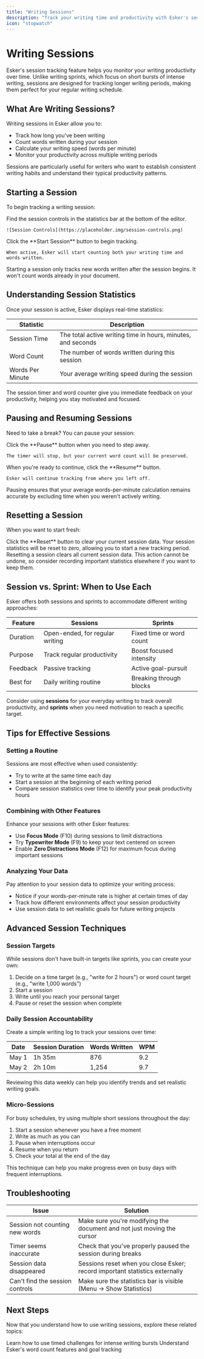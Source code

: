 ```yaml
---
title: "Writing Sessions"
description: "Track your writing time and productivity with Esker's session tracking feature."
icon: "stopwatch"
---
```


# Writing Sessions

Esker's session tracking feature helps you monitor your writing productivity over time. Unlike writing sprints, which focus on short bursts of intense writing, sessions are designed for tracking longer writing periods, making them perfect for your regular writing schedule.

## What Are Writing Sessions?

Writing sessions in Esker allow you to:

- Track how long you've been writing
- Count words written during your session
- Calculate your writing speed (words per minute)
- Monitor your productivity across multiple writing periods

Sessions are particularly useful for writers who want to establish consistent writing habits and understand their typical productivity patterns.

## Starting a Session

To begin tracking a writing session:

<Steps>
  <Step title="Locate the Session Controls">
    Find the session controls in the statistics bar at the bottom of the editor.
    
    ![Session Controls](https://placeholder.img/session-controls.png)
  </Step>
  <Step title="Start Your Session">
    Click the **Start Session** button to begin tracking.
    
    When active, Esker will start counting both your writing time and words written.
  </Step>
</Steps>

<Note>
  Starting a session only tracks new words written after the session begins. It won't count words already in your document.
</Note>

## Understanding Session Statistics

Once your session is active, Esker displays real-time statistics:

| Statistic | Description |
|-----------|-------------|
| Session Time | The total active writing time in hours, minutes, and seconds |
| Word Count | The number of words written during this session |
| Words Per Minute | Your average writing speed during the session |

The session timer and word counter give you immediate feedback on your productivity, helping you stay motivated and focused.

## Pausing and Resuming Sessions

Need to take a break? You can pause your session:

<Steps>
  <Step title="Pause Your Session">
    Click the **Pause** button when you need to step away.
    
    The timer will stop, but your current word count will be preserved.
  </Step>
  <Step title="Resume When Ready">
    When you're ready to continue, click the **Resume** button.
    
    Esker will continue tracking from where you left off.
  </Step>
</Steps>

Pausing ensures that your average words-per-minute calculation remains accurate by excluding time when you weren't actively writing.

## Resetting a Session

When you want to start fresh:

<Steps>
  <Step title="Click Reset">
    Click the **Reset** button to clear your current session data.
  </Step>
  <Step title="Confirm Reset">
    Your session statistics will be reset to zero, allowing you to start a new tracking period.
  </Step>
</Steps>

<Warning>
  Resetting a session clears all current session data. This action cannot be undone, so consider recording important statistics elsewhere if you want to keep them.
</Warning>

## Session vs. Sprint: When to Use Each

Esker offers both sessions and sprints to accommodate different writing approaches:

| Feature | Sessions | Sprints |
|---------|----------|---------|
| Duration | Open-ended, for regular writing | Fixed time or word count |
| Purpose | Track regular productivity | Boost focused intensity |
| Feedback | Passive tracking | Active goal-pursuit |
| Best for | Daily writing routine | Breaking through blocks |

Consider using **sessions** for your everyday writing to track overall productivity, and **sprints** when you need motivation to reach a specific target.

## Tips for Effective Sessions

### Setting a Routine

Sessions are most effective when used consistently:

- Try to write at the same time each day
- Start a session at the beginning of each writing period
- Compare session statistics over time to identify your peak productivity hours

### Combining with Other Features

Enhance your sessions with other Esker features:

- Use **Focus Mode** (F10) during sessions to limit distractions
- Try **Typewriter Mode** (F9) to keep your text centered on screen
- Enable **Zero Distractions Mode** (F12) for maximum focus during important sessions

### Analyzing Your Data

Pay attention to your session data to optimize your writing process:

- Notice if your words-per-minute rate is higher at certain times of day
- Track how different environments affect your session productivity
- Use session data to set realistic goals for future writing projects

## Advanced Session Techniques

### Session Targets

While sessions don't have built-in targets like sprints, you can create your own:

1. Decide on a time target (e.g., "write for 2 hours") or word count target (e.g., "write 1,000 words")
2. Start a session
3. Write until you reach your personal target
4. Pause or reset the session when complete

### Daily Session Accountability

Create a simple writing log to track your sessions over time:

| Date | Session Duration | Words Written | WPM |
|------|------------------|---------------|-----|
| May 1 | 1h 35m | 876 | 9.2 |
| May 2 | 2h 10m | 1,254 | 9.7 |

Reviewing this data weekly can help you identify trends and set realistic writing goals.

### Micro-Sessions

For busy schedules, try using multiple short sessions throughout the day:

1. Start a session whenever you have a free moment
2. Write as much as you can
3. Pause when interruptions occur
4. Resume when you return
5. Check your total at the end of the day

This technique can help you make progress even on busy days with frequent interruptions.

## Troubleshooting

| Issue | Solution |
|-------|----------|
| Session not counting new words | Make sure you're modifying the document and not just moving the cursor |
| Timer seems inaccurate | Check that you've properly paused the session during breaks |
| Session data disappeared | Sessions reset when you close Esker; record important statistics externally |
| Can't find the session controls | Make sure the statistics bar is visible (Menu → Show Statistics) |

## Next Steps

Now that you understand how to use writing sessions, explore these related topics:

<CardGroup cols={2}>
  <Card title="Writing Sprints" icon="person-running" href="/productivity/writing-sprints">
    Learn how to use timed challenges for intense writing bursts
  </Card>
  <Card title="Word Count" icon="calculator" href="/productivity/word-count">
    Understand Esker's word count features and goal tracking
  </Card>
</CardGroup>